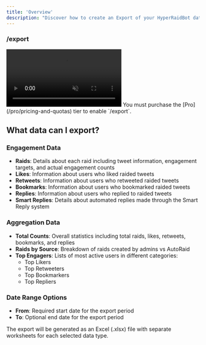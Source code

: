 ```yaml
---
title: 'Overview'
description: "Discover how to create an Export of your HyperRaidBot data."
---
```


### /export

<Frame>
  <video
  autoPlay
  muted
  loop
  playsInline
  className="w-full"
  src="https://mintlify-videos.s3.eu-central-1.amazonaws.com/Export.mp4"
></video>
</Frame>

<Warning>
  You must purchase the [Pro](/pro/pricing-and-quotas) tier to enable `/export`.
</Warning>

## What data can I export?
### Engagement Data
- **Raids**: Details about each raid including tweet information, engagement targets, and actual engagement counts
- **Likes**: Information about users who liked raided tweets
- **Retweets**: Information about users who retweeted raided tweets
- **Bookmarks**: Information about users who bookmarked raided tweets
- **Replies**: Information about users who replied to raided tweets
- **Smart Replies**: Details about automated replies made through the Smart Reply system

### Aggregation Data
- **Total Counts**: Overall statistics including total raids, likes, retweets, bookmarks, and replies
- **Raids by Source**: Breakdown of raids created by admins vs AutoRaid
- **Top Engagers**: Lists of most active users in different categories:
  - Top Likers
  - Top Retweeters
  - Top Bookmarkers
  - Top Repliers

### Date Range Options
- **From**: Required start date for the export period
- **To**: Optional end date for the export period

The export will be generated as an Excel (.xlsx) file with separate worksheets for each selected data type.

